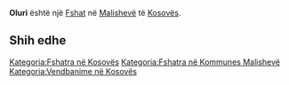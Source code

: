 {{Fshat në Kosovës
 | Emri                = Oluri
| srp_N_name = Oluri
| srp_N_FULL_NAME_RO = Oluri
| srp_N_FULL_NAME_ND_RO = Oluri
| srp_N_SORT_NAME_RG = OLURI
| srp_N_FULL_NAME_RG = Oluri
| srp_N_FULL_NAME_ND_RG = Oluri
| srp_NS_name = Олури
| srp_NS_FULL_NAME_RO = Олури
| srp_NS_FULL_NAME_ND_RO = Олури
| srp_NS_SORT_NAME_RG = ОЛУРИ
| srp_NS_FULL_NAME_RG = Олури
| srp_NS_FULL_NAME_ND_RG = Олури

 | Emri (Rasa dhanore) = 
 | Figura              = 
 | Shteti              = Kosovo
 | Komuna              = Malishevë
 | Kodi postar         = 
 | Sipërfaqja          = 

 | Popullsia           = 

 | Regj. i popullsisë  = 
 | Dend. e popullsisë  = 
 | Faqja zyrtare       = 
 <!--- Koordinatat ----> 
 | Gjerësia            = 42.486111
 | Gjatësia            = 20.929167
 | Lartësia            = 
}}
'''Oluri''' është një [[Fshat]] në [[Malishevë]] të [[Kosovës]].

<!-- == Gjeografia == -->
<!-- == Historia == -->
<!-- == Demografia == -->
== Shih edhe ==
{{Komuna Malishevë}}
{{Kosovo-Administrata-Cung}}

[[Kategoria:Fshatra në Kosovës]]
[[Kategoria:Fshatra në Kommunes Malishevë]]
[[Kategoria:Vendbanime në Kosovës]]